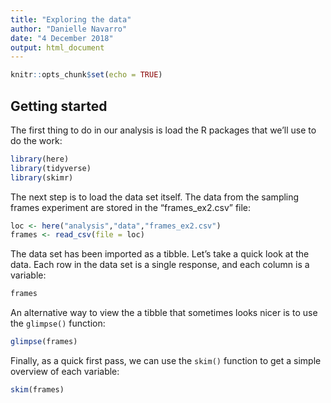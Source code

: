 ```yaml
---
title: "Exploring the data"
author: "Danielle Navarro"
date: "4 December 2018"
output: html_document
---
```


```r
knitr::opts_chunk$set(echo = TRUE)
```

## Getting started

The first thing to do in our analysis is load the R
packages that we'll use to do the work:

```r
library(here)
library(tidyverse)
library(skimr)
```

The next step is to load the data set itself. The data 
from the sampling frames experiment are stored in the 
"frames_ex2.csv" file:

```r
loc <- here("analysis","data","frames_ex2.csv")
frames <- read_csv(file = loc)
```

The data set has been imported as a tibble. Let's take 
a quick look at the data. Each row in the data set is
a single response, and each column is a variable:

```r
frames
```

An alternative way to view the a tibble that sometimes
looks nicer is to use the `glimpse()` function:

```r
glimpse(frames)
```

Finally, as a quick first pass, we can use the `skim()`
function to get a simple overview of each variable:

```r
skim(frames)
```

